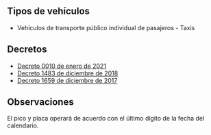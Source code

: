 ## Tipos de vehículos

- Vehículos de transporte público individual de pasajeros - Taxis

## Decretos

- [Decreto 0010 de enero de 2021](https://www.transitocartagena.gov.co/links/Decretos/Decretos_2018/Decreto_0010.PDF)
- [Decreto 1483 de diciembre de 2018](http://www.transitocartagena.gov.co/links/Decretos/Decretos_2018/Decreto_1483.PDF)
- [Decreto 1659 de diciembre de 2017](/cartagena/decreto-1659-de-diciembre-de-2017.pdf)

## Observaciones

El pico y placa operará de acuerdo con el último dígito de la fecha del calendario.
